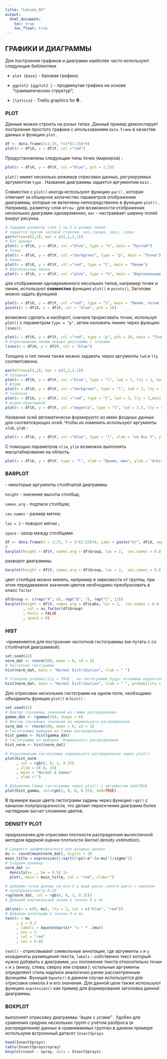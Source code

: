---
title: "Lesson_03"
output:
  html_document:
    toc: true
    toc_float: true
---

## ГРАФИКИ И ДИАГРАММЫ

Для построения графиков и диаграмм наиболее часто используют следующие библиотеки

-   `plot {base}` - базовая графика;

-   `ggplot2 {ggplot2 }` - продвинутая графика на основе "грамматических структур";

-   `{lattice}` - Trellis graphics for **R** .

### PLOT

Данные можно строить на рзных типах. Данный пример демонстирует построение простого графика с ипользованием `data.frame` в качестве данных и функцию `plot` .

```{r}
df <- data.frame(X=1:25, Y=5*(1:25)+9)
plot(x = df$X, y = df$Y, col ="red")
```

Предустановлены следующие типы точек (маркеров) :

```{r}
plot(x = df$X, y = df$Y, col ="blue", pch = 1:25)
```

`plot()` имеет несколько режимов отрисовки данных, регулируемых аргументом `type` . Название диаграммы задается аргументом `main` .

Совместно с `plot()` иногда используют функцию `par()` , которая отвечает за обширное количество параметров отображения диаграммы, которые не включены непосредственно в функцию `plot()` . Например, разметку слоя `mfrow` : для возможности отображения нескольких диаграмм одновременно, `mar` - настраивает ширину полей вокруг рисунка.

```{r}
# Зададим разметку слоя 2 на 2 и размер полей 
# задается против часовой стрелки: низ,справа, верх, слева
par(mfrow=c(2,2), mar = c(2,2,2,1))
# Без данных
plot(x = df$X, y = df$Y, col ="blue", type = "n", main = "Пустой")
# Точки
plot(x = df$X, y = df$Y, col ="darkgreen", type = "p", main = "Точки")
# Линия
plot(x = df$X, y = df$Y, col ="red", type = "l", main = "Линии")
# Вертикальные линии
plot(x = df$X, y = df$Y, col ="pink", type = "h", main = "Вертикальные линии")
```

для отображения одновременного несольких типов, например точек и линии, используют **совместно** функцию `plot()` и `points()`, Заголовк можно задать функцией

```{r}
plot(x = df$X, y = df$Y, col ="red", type = "l", main = "Линия, потом точки")
points(x = df$X, y = df$Y, col = "blue", pch = 16) 
```

возможно сделать и наоборот, сначала прорисовать точки, используя `plot()` с параметром `type = "p"`, затем наложить линию через функцию `lines()`.

```{r}
plot(x = df$X, y = df$Y, col ="red", type = "p", pch = 16, main = "Точки, потом Линия")
# Отрисовываем линию поверх диаграммы с точками
lines(x = df$X, y = df$Y, col = "blue")
```

Толщину и тип линии также можно задавать через аргументы `lwd` и `lty` соответсвенно.

```{r}
par(mfrow=c(2,2), mar = c(2,2,2,1))
# Сплошная
plot(x = df$X, y = df$Y, col ="blue", type = "l", lwd = 1, lty = 1, main = "Solid")
# Штрих
plot(x = df$X, y = df$Y, col ="darkgreen", type = "l", lwd = 2, lty = 2, main = "Dashed")
# Точечная
plot(x = df$X, y = df$Y, col ="red", type = "l", lwd = 3, lty = 3,main = "Dotted")
# штрих-пунктирная
plot(x = df$X, y = df$Y, col ="magenta", type = "l", lwd = 3.5, lty = 4,main = "Dash-dot")
```

Названия осей автоматически формируютс из имен фходных данных для соответсвующих осей. Чтобы их изменить используют аргументы `xlab`, `ylab` :

```{r}
plot(x = df$X, y = df$Y, col ="blue", type = "l", xlab = "не Ось Y", ylab = "не Ось X", main = "График с названиями осей )")
```

С помощью параметров `xlim`, `ylim` возможно выполнять масштабирование на область.

```{r}
plot(x = df$X, y = df$Y, type = "l", xlab = "Время, мин", ylab = "Arbitrary units", xlim = c(15,19), ylim = c(80, 100), main = "Увеличинная область")
```

### BARPLOT

\- некоторые аргументы столбчатой диаграммы

`height` - значение высоты столбца;

`names.arg` - подписи столбцов;

`cex.names` - размер метки;

`las = 2` - поворот метки ;

`space` - зазор между столбцами.

```{r}
df <- data.frame(X = 1:25, Y = 5*(1:25)+9, Labs = paste("Gr", df$X, sep = "_"))
# 
barplot(height = df$Y, names.arg = df$Group, las = 2,  cex.names = 0.8, col = "blue")
```

разворот диаграммы:

```{r}
barplot(height = df$Y, names.arg = df$Group, las = 2,  cex.names = 0.8, col = "blue", horiz = TRUE, space = 0)
```

цвет столбцов можно менять, например в зависмости от группы, при этом передаваемое значение цветов необходимо преобразовать в класс `factor`

```{r}
df$Group <- c(rep("A", 6), rep("B", 7), rep("C", 12))
barplot(height = df$Y, names.arg = df$Labs, las = 2,  cex.names = 0.8
        , col = as.factor(df$Group)
        , horiz = FALSE
        , space = 0)
```

### HIST

-применяется для построения частотной гистограммы (не путать с со столбчатой диаграммой):

```{r}
set.seed(42)
norm_dat <- rnorm(500, mean = 0, sd = 2)
# Частотная гистграмма
hist(norm_dat, main = "Normal Distribution", xlab = " ")

# Утановив probability = TRUE , на гистограмме будут отложены вероятности по оси Y 
hist(norm_dat, main = "Normal Distribution", xlab = " ", probability = TRUE)
```

Для отрисовки нескольких гистограмм на одном поле, необходимо объединить функции `plot()` и `hist()` :

```{r}
set.seed(42)
# Вектор случайных значений из гамма распределения
gamma_dat <- rgamma(350, shape = 6)
# Вектор случайных значений из нормального распределения
norm_dat <- rnorm(500, mean = 0, sd = 2)
# Гистограмма выборки из Гамма распределения
hist_gamma <- hist(gamma_dat)
# Гистограмма из выборки  Нормального распределения
hist_norm <- hist(norm_dat)

# Отрисовываем гистограмму нормального распределения через plot() 
plot(hist_norm
     , col = rgb(0, 0, 1, 0.25)
     , xlim = c(-8, 15)
     , main = "Normal & Gamma"
     , xlab ="")

# Добавляем Гамма гистограмму через plot() с аргументом add=TRUE 
plot(hist_gamma, col=rgb(1, 0, 0, 0.25), add=TRUE)

```

В примере выше цвета гистограмм заданы через функцию `rgb()` с каналом полупрозрачности, что делает пересечение диаграмм более наглядным засчет сложения цветов.

### DENSITY PLOT

предназначен для отрисовки плотности распределния вычесленной методом ядерной оценки плотности (*kernel density estimation*).

```{r}
# Среднего арифметиечского для входных данных
mu <- round(mean(norm_dat), digits = 3)
main_title = expression(1/sqrt(2*pi)~e^-(x-mu)^2/sigma^2)
# Создаем крнвеер
norm_dat |>
  density(x= _, bw = 0.5) |>
  plot(, main = main_title, col = "red", xlab="")

# добавим точки данных на оси X в виде рисок синнго цвета с каналом 
# полупрозрачности 0.25
rug(norm_dat, col = rgb(0, 0, 1, 0.25))
# Добавим вертикальные линии в точках 0 и mu 

abline(v = c(0, mu), lty = 2, col = c("blue", "red"))
# Добавим аннотацию в точках 0 и mu 
text(x = mu
     , y = 0.2
     , labels = bquote(bar(x)* "= " * .(mu))
     , pos = 2
     , col = "red"
     , cex = 0.8)
```

`text()` - отрисовывает символьные аннотации, где аргументы `x` и `y` координаты размещения текста, `labels` - собственно текст который нужно добавить к диаграмме, `pos` положение текста относительно точки `x` и `y` (внизу, слева, сверху или справа ); остальные аргументы определяют стиль надписи аналогично ранее рассмотренным функциям. Функция `bquote()` в данном случае используется для отрисовки симола $\bar{x}$ и его значения. Для данной цели также используют функцию `expression()` как пример для формирования заголовка данной диаграммы.

### BOXPLOT

выполняет отрисовку диаграммы *"ящик с усами" .* Удобен для сравнения средних нескольких групп с учетом разброса (и распределения) данных в сравниваемых группах.в данном примере используем встроенный датасет `InsectSprays`

```{r}
head(InsectSprays)
table(InsectSprays$spray)
boxplot(count ~ spray, data = InsectSprays)
```

### 
